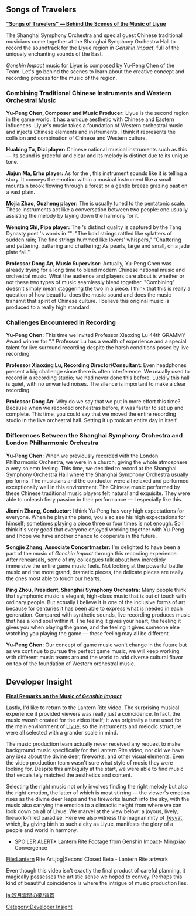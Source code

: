 {{SoundtrackTabs}}
==Songs of Travelers==
'''[https://youtu.be/JsDRUNFAcyo "Songs of Travelers" — Behind the Scenes of the Music of Liyue]'''

The Shanghai Symphony Orchestra and special guest Chinese traditional musicians come together at the Shanghai Symphony Orchestra Hall to record the soundtrack for the Liyue region in ''Genshin Impact'', full of the uniquely enchanting sounds of the East.

''Genshin Impact'' music for Liyue is composed by Yu-Peng Chen of the {{sic|HOYO-Mix}} Team. Let's go behind the scenes to learn about the creative concept and recording process for the music of the {{sic|Liuyue}} region.

===Combining Traditional Chinese Instruments and Western Orchestral Music===
'''Yu-Peng Chen, Composer and Music Producer:''' Liyue is the second region in the game world. It has a unique aesthetic with Chinese and Eastern influences. Liyue's music takes a foundation of Western orchestral music and injects Chinese elements and instruments. I think it represents the collision and combination of Chinese and Western culture.

'''Huabing Tu, Dizi player:''' Chinese national musical instruments such as this {{w|Dizi (instrument)|dizi}} &mdash; its sound is graceful and clear and its melody is distinct due to its unique tone.

'''Jiajun Ma, Erhu player:''' As for the {{w|erhu}}, this instrument sounds like it is telling a story. It conveys the emotion within a musical instrument like a small mountain brook flowing through a forest or a gentle breeze grazing past on a vast plain.

'''Mojia Zhao, Guzheng player:''' The {{w|guzheng}} is usually tuned to the pentatonic scale. These instruments act like a conversation between two people: one usually assisting the melody by laying down the harmony for it.

'''Wenqing Shi, Pipa player:''' The {{w|pipa}}'s distinct quality is captured by the Tang Dynasty poet {{w|Bai Juyi}}'s words in "{{w|Pipa xing|The Song of a Pipa Player}}": "The bold strings rattled like splatters of sudden rain; The fine strings hummed like lovers' whispers," "Chattering and pattering, pattering and chattering; As pearls, large and small, on a jade plate fall."

'''Professor Dong An, Music Supervisor:''' Actually, Yu-Peng Chen was already trying for a long time to blend modern Chinese national music and orchestral music. What the audience and players care about is whether or not these two types of music seamlessly blend together. "Combining" doesn't simply mean staggering the two in a piece. I think that this is really a question of how beautiful does the music sound and does the music transmit that spirit of Chinese culture. I believe this original music is produced to a really high standard.

===Challenges Encountered in Recording===
'''Yu-Peng Chen:''' This time we invited Professor Xiaoxing Lu 44th GRAMMY Award winner for "{{w|Crouching Tiger, Hidden Dragon}}." Professor Lu has a wealth of experience and a special talent for live surround recording despite the harsh conditions posed by live recording.

'''Professor Xiaoxing Lu, Recording Director/Consultant:''' Even headphones present a big challenge since there is often interference. We usually used to record in a recording studio; we had never done this before. Luckily this hall is quiet, with no unwanted noises. The silence is important to make a clear recording.

'''Professor Dong An:''' Why do we say that we put in more effort this time? Because when we recorded orchestras before, it was faster to set up and complete. This time, you could say that we moved the entire recording studio in the live orchestral hall. Setting it up took an entire day in itself.

===Differences Between the Shanghai Symphony Orchestra and London Philharmonic Orchestra===
'''Yu-Peng Chen:''' When we previously recorded with the London Philharmonic Orchestra, we were in a church, giving the whole atmosphere a very solemn feeling. This time, we decided to record at the Shanghai Symphony Orchestra Hall where the Shanghai Symphony Orchestra usually performs. The musicians and the conductor were all relaxed and performed exceptionally well in this environment. The Chinese music performed by these Chinese traditional music players felt natural and exquisite. They were able to unleash fiery passion in their performance &mdash; I especially like this.

'''Jiemin Zhang, Conductor:''' I think Yu-Peng has very high expectations for everyone. When he plays the piano, you also see his high expectations for himself; sometimes playing a piece three or four times is not enough. So I think it's very good that everyone enjoyed working together with Yu-Peng and I hope we have another chance to cooperate in the future.

'''Songjie Zhang, Associate Concertmaster:''' I'm delighted to have been a part of the music of ''Genshin Impact'' through this recording experience. After rehearsals, some of my colleagues talk about how incredibly immersive the entire game music feels. Not looking at the powerful battle music and the more grand, dramatic pieces, the delicate pieces are really the ones most able to touch our hearts.

'''Ping Zhou, President, Shanghai Symphony Orchestra:''' Many people think that symphonic music is elegant, high-class music that is out of touch with ordinary people. But actually I believe it is one of the inclusive forms of art because for centuries it has been able to express what is needed in each generation. Compared with synthetic sounds, live recording produces music that has a kind soul within it. The feeling it gives your heart, the feeling it gives you when playing the game, and the feeling it gives someone else watching you playing the game &mdash; these feeling may all be different.

'''Yu-Peng Chen:''' Our concept of game music won't change in the future but as we continue to pursue the perfect game music, we will keep working with different music teams around the world to add diverse cultural flavor on top of the foundation of Western orchestral music.

==Developer Insight==
'''[https://genshin.hoyoverse.com/en/news/detail/5000 Final Remarks on the Music of ''Genshin Impact'']'''

Lastly, I'd like to return to the Lantern Rite video. The surprising musical experience it provided viewers was really just a coincidence. In fact, the music wasn't created for the video itself; it was originally a tune used for the main environment of [[Liyue]], so the instruments and melodic structure were all selected with a grander scale in mind.

The music production team actually never received any request to make background music specifically for the Lantern Rite video, nor did we have any idea about the divine deer, fireworks, and other visual elements. Even the video production team wasn't sure what style of music they were looking for. Despite this ambiguity at the start, we were able to find music that exquisitely matched the aesthetics and content.

Selecting the right music not only involves finding the right melody but also the right emotion, the latter of which is most stirring &mdash; the viewer's emotion rises as the divine deer leaps and the fireworks launch into the sky, with the music also carrying the emotion to a climactic height from where we can look down on all of Liyue. We marvel at the view below: a joyous, lively, firework-filled paradise. Here we also witness the magnanimity of [[Teyvat]], which, by giving birth to such a city as Liyue, manifests the glory of a people and world in harmony.
<gallery>
*SPOILER ALERT* Lantern Rite Footage from Genshin Impact- Mingxiao Convergence
File:Lantern Rite Art.jpg|Second Closed Beta - Lantern Rite artwork
</gallery>
Even though this video isn't exactly the final product of careful planning, it magically possesses the artistic sense we hoped to convey. Perhaps this kind of beautiful coincidence is where the intrigue of music production lies.
<noinclude>
[[Category:Developer Insight]]

[[ja:皎月雲間の夢/背景]]
</noinclude>